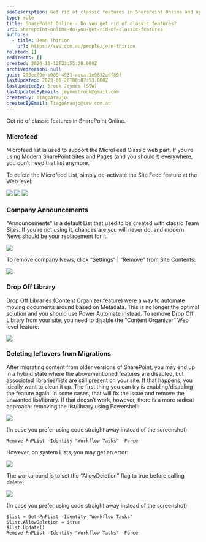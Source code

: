 ```yaml
---
seoDescription: Get rid of classic features in SharePoint Online and upgrade to a modern experience.
type: rule
title: SharePoint Online - Do you get rid of classic features?
uri: sharepoint-online-do-you-get-rid-of-classic-features
authors:
  - title: Jean Thirion
    url: https://ssw.com.au/people/jean-thirion
related: []
redirects: []
created: 2020-11-12T23:55:30.000Z
archivedreason: null
guid: 295eef0e-b089-4931-aaca-1e9632adf89f
lastUpdated: 2023-06-26T00:07:53.000Z
lastUpdatedBy: Brook Jeynes [SSW]
lastUpdatedByEmail: jeynesbrook@gmail.com
createdBy: TiagoAraujo
createdByEmail: TiagoAraujo@ssw.com.au
---
```


Get rid of classic features in SharePoint Online.
### Microfeed

Microfeed list is used to support the MicroFeed Classic web part. If you’re using Modern SharePoint Sites and Pages (and you should !) everywhere, you don’t need that list anymore.

To delete the Microfeed List, simply de-activate the Site Feed feature at the Web level:

![](/uploads/rules/sharepoint-online-do-you-get-rid-of-classic-features/microfeed-sharepoint.png)
![](/uploads/rules/sharepoint-online-do-you-get-rid-of-classic-features/site-feed-sharepoint.png)
![](/uploads/rules/sharepoint-online-do-you-get-rid-of-classic-features/site-feed-sharepoint.png)

### Company Announcements

"Announcements" is a default List that used to be created with classic Team Sites. If you’re not using it, chances are you will never do, and modern News should be your replacement for it.

![](/uploads/rules/sharepoint-online-do-you-get-rid-of-classic-features/company-announcements-sharepoint.png)

To remove company News, click “Settings” | “Remove” from Site Contents:

![](/uploads/rules/sharepoint-online-do-you-get-rid-of-classic-features/site-feed-sharepoint2.png)

### Drop Off Library

Drop Off Libraries (Content Organizer feature) were a way to automate moving documents around based on Metadata. This is no longer the optimal solution and you should use Power Automate instead. To remove Drop Off Library from your site, you need to disable the “Content Organizer” Web level feature:

![](/uploads/rules/sharepoint-online-do-you-get-rid-of-classic-features/content-organizer-sharepoint.png)

### Deleting leftovers from Migrations

After migrating content from older versions of SharePoint, you may end up in a hybrid state where the abovementioned features are disabled, but associated libraries/lists are still present on your site. If that happens, you ideally want to clean it up.
The first thing you can try is enabling/disabling the feature again. In some cases, that will fix the issue and remove the unwanted list/library.
If that doesn’t work, however, there is a more radical approach: removing the list/library using Powershell:

![](/uploads/rules/sharepoint-online-do-you-get-rid-of-classic-features/jean-migration-1.jpg)

(In case you prefer using code straight away instead of the screenshot)

```pwsh
Remove-PnPList -Identity "Workflow Tasks" -Force
```

However, on system Lists, you may get an error:

![](/uploads/rules/sharepoint-online-do-you-get-rid-of-classic-features/jean-migration-2.jpg)

The workaround is to set the “AllowDeletion” flag to true before calling delete:

![](/uploads/rules/sharepoint-online-do-you-get-rid-of-classic-features/jean-migration-3.png)

(In case you prefer using code straight away instead of the screenshot)

```pwsh
$list = Get-PnPList -Identity "Workflow Tasks"
$list.AllowDeletion = $true
$list.Update()
Remove-PnPList -Identity "Workflow Tasks" -Force
```
